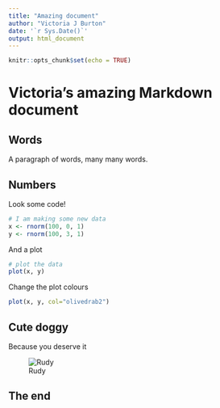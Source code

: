 ```yaml
---
title: "Amazing document"
author: "Victoria J Burton"
date: '`r Sys.Date()`'
output: html_document
---
```


```r
knitr::opts_chunk$set(echo = TRUE)
```

# Victoria's amazing Markdown document

## Words
A paragraph of words, many many words.

## Numbers
Look some code!

```r
# I am making some new data
x <- rnorm(100, 0, 1)
y <- rnorm(100, 3, 1)
```

And a plot
```r
# plot the data
plot(x, y)
```

Change the plot colours
```r
plot(x, y, col="olivedrab2")
```

## Cute doggy
Because you deserve it

![Rudy](https://pbs.twimg.com/profile_banners/65414325/1705674901/1500x500)

## The end

